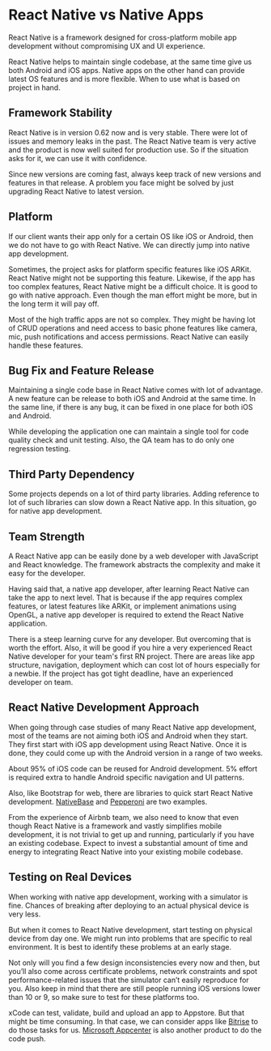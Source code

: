 

<Layout>
<SEO title="React Native vs Native Apps" />
<JSLayout>

# React Native vs Native Apps

React Native is a framework designed for cross-platform mobile app development without compromising UX and UI experience.

React Native helps to maintain single codebase, at the same time give us both Android and iOS apps. Native apps on the other hand can provide latest OS features and is more flexible. When to use what is based on project in hand.

## Framework Stability

React Native is in version 0.62 now and is very stable. There were lot of issues and memory leaks in the past. The React Native team is very active and the product is now well suited for production use. So if the situation asks for it, we can use it with confidence.

Since new versions are coming fast, always keep track of new versions and features in that release. A problem you face might be solved by just upgrading React Native to latest version.

## Platform

If our client wants their app only for a certain OS like iOS or Android, then we do not have to go with React Native. We can directly jump into native app development.

Sometimes, the project asks for platform specific features like iOS ARKit. React Native might not be supporting this feature. Likewise, if the app has too complex features, React Native might be a difficult choice. It is good to go with native approach. Even though the man effort might be more, but in the long term it will pay off.

Most of the high traffic apps are not so complex. They might be having lot of CRUD operations and need access to basic phone features like camera, mic, push notifications and access permissions. React Native can easily handle these features.

## Bug Fix and Feature Release

Maintaining a single code base in React Native comes with lot of advantage. A new feature can be release to both iOS and Android at the same time. In the same line, if there is any bug, it can be fixed in one place for both iOS and Android.

While developing the application one can maintain a single tool for code quality check and unit testing. Also, the QA team has to do only one regression testing.

## Third Party Dependency

Some projects depends on a lot of third party libraries. Adding reference to lot of such libraries can slow down a React Native app. In this situation, go for native app development.

## Team Strength

A React Native app can be easily done by a web developer with JavaScript and React knowledge. The framework abstracts the complexity and make it easy for the developer.

Having said that, a native app developer, after learning React Native can take the app to next level. That is because if the app requires complex features, or latest features like ARKit, or implement animations using OpenGL, a native app developer is required to extend the React Native application.

There is a steep learning curve for any developer. But overcoming that is worth the effort. Also, it will be good if you hire a very experienced React Native developer for your team's first RN project. There are areas like app structure, navigation, deployment which can cost lot of hours especially for a newbie. If the project has got tight deadline, have an experienced developer on team.

## React Native Development Approach

When going through case studies of many React Native app development, most of the teams are not aiming both iOS and Android when they start. They first start with iOS app development using React Native. Once it is done, they could come up with the Android version in a range of two weeks.

About 95% of iOS code can be reused for Android development. 5% effort is required extra to handle Android specific navigation and UI patterns.

Also, like Bootstrap for web, there are libraries to quick start React Native development. [NativeBase](https://nativebase.io/) and [Pepperoni](http://getpepperoni.com/) are two examples.

From the experience of Airbnb team, we also need to know that even though React Native is a framework and vastly simplifies mobile development, it is not trivial to get up and running, particularly if you have an existing codebase. Expect to invest a substantial amount of time and energy to integrating React Native into your existing mobile codebase.

## Testing on Real Devices

When working with native app development, working with a simulator is fine. Chances of breaking after deploying to an actual physical device is very less.

But when it comes to React Native development, start testing on physical device from day one. We might run into problems that are specific to real environment. It is best to identify these problems at an early stage.

Not only will you find a few design inconsistencies every now and then, but you’ll also come across certificate problems, network constraints and spot performance-related issues that the simulator can’t easily reproduce for you. Also keep in mind that there are still people running iOS versions lower than 10 or 9, so make sure to test for these platforms too.

xCode can test, validate, build and upload an app to Appstore. But that might be time consuming. In that case, we can consider apps like [Bitrise](https://www.bitrise.io/) to do those tasks for us. [Microsoft Appcenter](https://appcenter.ms/?utm_source=CodePush&utm_medium=Azure) is also another product to do the code push.


</JSLayout>
</Layout>
